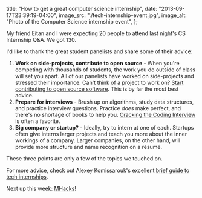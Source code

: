   title: "How to get a great computer science internship",
  date: "2013-09-17T23:39:19-04:00",
  image_src: "./tech-internship-event.jpg",
  image_alt: "Photo of the Computer Science internship event",
};

My friend Eitan and I were expecting 20 people to attend last night's CS Internship Q&A. We got 130.

I'd like to thank the great student panelists and share some of their advice:

1.  **Work on side-projects, contribute to open source** \- When you're competing with thousands of students, the work you do outside of class will set you apart. All of our panelists have worked on side-projects and stressed their importance. Can't think of a project to work on? [Start contributing to open source software](http://opensource.com/life/13/4/ten-ways-participate-open-source). This is by far the most best advice.
2.  **Prepare for interviews** \- Brush up on algorithms, study data structures, and practice interview questions. Practice _does_ make perfect, and there's no shortage of books to help you. [Cracking the Coding Interview](http://www.amazon.com/Cracking-Coding-Interview-Programming-Questions/dp/098478280X) is often a favorite.
3.  **Big company or startup?** \- Ideally, try to intern at one of each. Startups often give interns larger projects and teach you more about the inner workings of a company. Larger companies, on the other hand, will provide more structure and name recognition on a résumé.

These three points are only a few of the topics we touched on.

For more advice, check out Alexey Komissarouk's excellent [brief guide to tech internships](http://alexeymk.com/a-brief-guide-to-tech-internships/).

Next up this week: [MHacks](http://www.mhacks.org/)!
